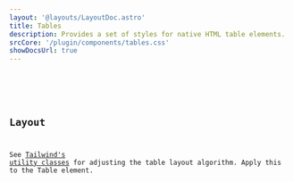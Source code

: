 ```yaml
---
layout: '@layouts/LayoutDoc.astro'
title: Tables
description: Provides a set of styles for native HTML table elements.
srcCore: '/plugin/components/tables.css'
showDocsUrl: true
---
```




<Preview client:load>
    <Fragment slot="preview"><Example /></Fragment>
    <Fragment slot="code">
        <Code code={ExampleRaw} lang="astro" class="mt-4" />
    </Fragment>
</Preview>

## Layout

See [Tailwind's utility classes](https://tailwindcss.com/docs/table-layout) for adjusting the table layout algorithm. Apply this to the Table element.